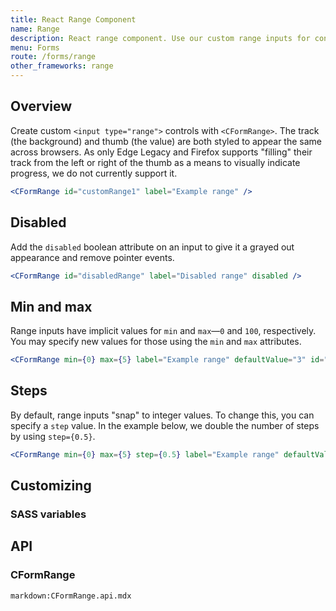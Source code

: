 ```yaml
---
title: React Range Component
name: Range
description: React range component. Use our custom range inputs for consistent cross-browser styling and built-in customization.
menu: Forms
route: /forms/range
other_frameworks: range
---
```



## Overview

Create custom `<input type="range">` controls with `<CFormRange>`. The track (the background) and thumb (the value) are both styled to appear the same across browsers. As only Edge Legacy and Firefox supports "filling" their track from the left or right of the thumb as a means to visually indicate progress, we do not currently support it.

```jsx preview
<CFormRange id="customRange1" label="Example range" />
```

## Disabled

Add the `disabled` boolean attribute on an input to give it a grayed out appearance and remove pointer events.

```jsx preview
<CFormRange id="disabledRange" label="Disabled range" disabled />
```

## Min and max

Range inputs have implicit values for `min` and `max`—`0` and `100`, respectively. You may specify new values for those using the `min` and `max` attributes.

```jsx preview
<CFormRange min={0} max={5} label="Example range" defaultValue="3" id="customRange2" />
```

## Steps

By default, range inputs "snap" to integer values. To change this, you can specify a `step` value. In the example below, we double the number of steps by using `step={0.5}`.

```jsx preview
<CFormRange min={0} max={5} step={0.5} label="Example range" defaultValue="3" id="customRange3" />
```

## Customizing

### SASS variables

<ScssDocs file="_variables.scss" capture="form-range-variables" />

## API

### CFormRange

`markdown:CFormRange.api.mdx`
